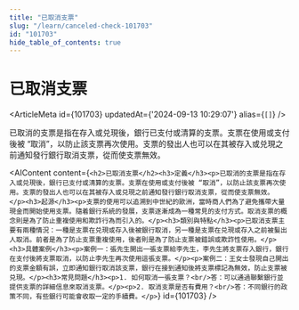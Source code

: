 ```yaml
---
title: "已取消支票"
slug: "/learn/canceled-check-101703"
id: "101703"
hide_table_of_contents: true
---
```



# 已取消支票

<ArticleMeta id={101703} updatedAt={'2024-09-13 10:29:07'} alias={`[]`} />
<div className='border-solid border-b border-t-0 my-4 border-[var(--ifm-color-gray-300)]' />

已取消的支票是指在存入或兑現後，銀行已支付或清算的支票。支票在使用或支付後被 “取消”，以防止該支票再次使用。支票的發出人也可以在其被存入或兑現之前通知發行銀行取消支票，從而使支票無效。

<AIContent content={`<h2>已取消支票</h2><h3>定義</h3><p>已取消的支票是指在存入或兑現後，銀行已支付或清算的支票。支票在使用或支付後被 “取消”，以防止該支票再次使用。支票的發出人也可以在其被存入或兑現之前通知發行銀行取消支票，從而使支票無效。</p><h3>起源</h3><p>支票的使用可以追溯到中世紀的歐洲，當時商人們為了避免攜帶大量現金而開始使用支票。隨着銀行系統的發展，支票逐漸成為一種常見的支付方式。取消支票的概念則是為了防止重複使用和欺詐行為而引入的。</p><h3>類別與特點</h3><p>已取消支票主要有兩種情況：一種是支票在兑現或存入後被銀行取消，另一種是支票在兑現或存入之前被髮出人取消。前者是為了防止支票重複使用，後者則是為了防止支票被錯誤或欺詐性使用。</p><h3>具體案例</h3><p>案例一：張先生開出一張支票給李先生，李先生將支票存入銀行，銀行在支付後將支票取消，以防止李先生再次使用這張支票。</p><p>案例二：王女士發現自己開出的支票金額有誤，立即通知銀行取消該支票，銀行在接到通知後將支票標記為無效，防止支票被兑現。</p><h3>常見問題</h3><p>1. 如何取消一張支票？<br/>答：可以通過聯繫銀行並提供支票的詳細信息來取消支票。</p><p>2. 取消支票是否有費用？<br/>答：不同銀行的政策不同，有些銀行可能會收取一定的手續費。</p>`} id={101703} />
